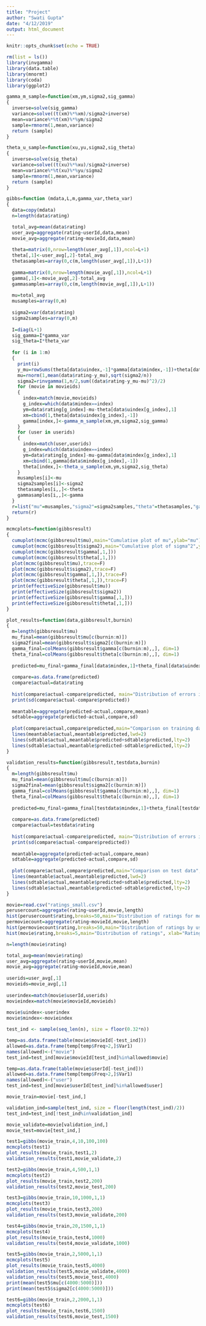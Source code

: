 ```yaml
---
title: "Project"
author: "Swati Gupta"
date: "4/12/2019"
output: html_document
---
```


```r
knitr::opts_chunk$set(echo = TRUE)
```

```r
rm(list = ls())
library(invgamma)
library(data.table)
library(mnormt)
library(coda)
library(ggplot2)
```

```r
gamma_m_sample=function(xm,ym,sigma2,sig_gamma)
{
  inverse=solve(sig_gamma)
  variance=solve((t(xm)%*%xm)/sigma2+inverse)
  mean=variance%*%t(xm)%*%ym/sigma2
  sample=rmnorm(1,mean,variance)
  return (sample)
}
```

```r
theta_u_sample=function(xu,yu,sigma2,sig_theta)
{
  inverse=solve(sig_theta)
  variance=solve((t(xu)%*%xu)/sigma2+inverse)
  mean=variance%*%t(xu)%*%yu/sigma2
  sample=rmnorm(1,mean,variance)
  return (sample)
}
```


```r
gibbs=function (mdata,L,m,gamma_var,theta_var)
{
  data=copy(mdata)
  n=length(data$rating)

  total_avg=mean(data$rating)
  user_avg=aggregate(rating~userId,data,mean)
  movie_avg=aggregate(rating~movieId,data,mean)
  
  theta=matrix(0,nrow=length(user_avg[,1]),ncol=L+1)
  theta[,1]<-user_avg[,2]-total_avg
  thetasamples=array(0,c(m,length(user_avg[,1]),L+1))
  
  gamma=matrix(0,nrow=length(movie_avg[,1]),ncol=L+1)
  gamma[,1]<-movie_avg[,2]-total_avg
  gammasamples=array(0,c(m,length(movie_avg[,1]),L+1))
  
  mu=total_avg
  musamples=array(0,m)
  
  sigma2=var(data$rating)
  sigma2samples=array(0,m)
  
  I=diag(L+1)
  sig_gamma=I*gamma_var
  sig_theta=I*theta_var
  
  for (i in 1:m)
  {
    print(i)
    y_mu=rowSums(theta[data$uindex,-1]*gamma[data$mindex,-1])+theta[data$uindex,1]+gamma[data$mindex,1]
    mu=rnorm(1,mean(data$rating-y_mu),sqrt(sigma2/n))
    sigma2=rinvgamma(1,n/2,sum((data$rating-y_mu-mu)^2)/2)
    for (movie in movieids)
    {
      index=match(movie,movieids)
      g_index=which(data$mindex==index)
      ym=data$rating[g_index]-mu-theta[data$uindex[g_index],1]  
      xm=cbind(1,theta[data$uindex[g_index],-1])
      gamma[index,]<-gamma_m_sample(xm,ym,sigma2,sig_gamma)
    }
    for (user in userids)
    {
      index=match(user,userids)
      g_index=which(data$uindex==index)
      ym=data$rating[g_index]-mu-gamma[data$mindex[g_index],1]
      xm=cbind(1,gamma[data$mindex[g_index],-1])
      theta[index,]<-theta_u_sample(xm,ym,sigma2,sig_theta)
    }
    musamples[i]<-mu
    sigma2samples[i]<-sigma2
    thetasamples[i,,]<-theta
    gammasamples[i,,]<-gamma
  }
  r=list("mu"=musamples,"sigma2"=sigma2samples,"theta"=thetasamples,"gamma"=gammasamples)
  return(r)
}
```


```r
mcmcplots=function(gibbsresult)
{
  cumuplot(mcmc(gibbsresult$mu),main="Cumulative plot of mu",ylab="mu")
  cumuplot(mcmc(gibbsresult$sigma2),main="Cumulative plot of sigma^2",ylab="sigma^2")
  cumuplot(mcmc(gibbsresult$gamma[,1,]))
  cumuplot(mcmc(gibbsresult$theta[,1,]))
  plot(mcmc(gibbsresult$mu),trace=F)
  plot(mcmc(gibbsresult$sigma2),trace=F)
  plot(mcmc(gibbsresult$gamma[,1,]),trace=F)
  plot(mcmc(gibbsresult$theta[,1,]),trace=F)
  print(effectiveSize(gibbsresult$mu))
  print(effectiveSize(gibbsresult$sigma2))
  print(effectiveSize(gibbsresult$gamma[,1,]))
  print(effectiveSize(gibbsresult$theta[,1,]))
}
```


```r
plot_results=function(data,gibbsresult,burnin)
{
  m=length(gibbsresult$mu)
  mu_final=mean(gibbsresult$mu[c(burnin:m)])
  sigma2final=mean(gibbsresult$sigma2[c(burnin:m)])
  gamma_final=colMeans(gibbsresult$gamma[c(burnin:m),,], dim=1)
  theta_final=colMeans(gibbsresult$theta[c(burnin:m),,], dim=1)
  
  predicted=mu_final+gamma_final[data$mindex,1]+theta_final[data$uindex,1] + rowSums(theta_final[data$uindex,-1]*gamma_final[data$mindex,-1])
  
  compare=as.data.frame(predicted)
  compare$actual=data$rating
  
  hist(compare$actual-compare$predicted, main="Distribution of errors in training data",xlab="Error",ylab="Frequency")
  print(sd(compare$actual-compare$predicted))
  
  meantable=aggregate(predicted~actual,compare,mean)
  sdtable=aggregate(predicted~actual,compare,sd)
  
  plot(compare$actual,compare$predicted,main="Comparison on training data",xlab="Actual rating",ylab="Predicted rating")
  lines(meantable$actual,meantable$predicted,lwd=2)
  lines(sdtable$actual,meantable$predicted+sdtable$predicted,lty=2)
  lines(sdtable$actual,meantable$predicted-sdtable$predicted,lty=2)
}

```

```r
validation_results=function(gibbsresult,testdata,burnin)
{
  m=length(gibbsresult$mu)
  mu_final=mean(gibbsresult$mu[c(burnin:m)])
  sigma2final=mean(gibbsresult$sigma2[c(burnin:m)])
  gamma_final=colMeans(gibbsresult$gamma[c(burnin:m),,], dim=1)
  theta_final=colMeans(gibbsresult$theta[c(burnin:m),,], dim=1)
  
  predicted=mu_final+gamma_final[testdata$mindex,1]+theta_final[testdata$uindex,1] + rowSums(theta_final[testdata$uindex,-1]*gamma_final[testdata$mindex,-1])
  
  compare=as.data.frame(predicted)
  compare$actual=testdata$rating
  
  hist(compare$actual-compare$predicted, main="Distribution of errors in test data",xlab="Error",ylab="Frequency")
  print(sd(compare$actual-compare$predicted))
  
  meantable=aggregate(predicted~actual,compare,mean)
  sdtable=aggregate(predicted~actual,compare,sd)
  
  plot(compare$actual,compare$predicted,main="Comparison on test data",xlab="Actual rating",ylab="Predicted rating")
  lines(meantable$actual,meantable$predicted,lwd=2)
  lines(sdtable$actual,meantable$predicted+sdtable$predicted,lty=2)
  lines(sdtable$actual,meantable$predicted-sdtable$predicted,lty=2)
}
```


```r
movie=read.csv("ratings_small.csv")
perusercount=aggregate(rating~userId,movie,length)
hist(perusercount$rating,breaks=50,main="Distribution of ratings for movie", xlab="Number of ratings",ylab="Count of movies")
permoviecount=aggregate(rating~movieId,movie,length)
hist(permoviecount$rating,breaks=50,main="Distribution of ratings by user", xlab="Number of ratings",ylab="Count of users")
hist(movie$rating,breaks=5,main="Distribution of ratings", xlab="Rating",ylab="Count of movies")
```


```r
n=length(movie$rating)

total_avg=mean(movie$rating)
user_avg=aggregate(rating~userId,movie,mean)
movie_avg=aggregate(rating~movieId,movie,mean)
  
userids=user_avg[,1]
movieids=movie_avg[,1]
  
userindex=match(movie$userId,userids)
movieindex=match(movie$movieId,movieids)
  
movie$uindex<-userindex
movie$mindex<-movieindex

```



```r
test_ind <- sample(seq_len(n), size = floor(0.32*n))

temp=as.data.frame(table(movie$movieId[-test_ind]))
allowed=as.data.frame(temp[temp$Freq>2,]$Var1)
names(allowed)<-("movie")
test_ind=test_ind[movie$movieId[test_ind]%in%allowed$movie]

temp=as.data.frame(table(movie$userId[-test_ind]))
allowed=as.data.frame(temp[temp$Freq>2,]$Var1)
names(allowed)<-("user")
test_ind=test_ind[movie$userId[test_ind]%in%allowed$user]

movie_train=movie[-test_ind,]

validation_ind=sample(test_ind, size = floor(length(test_ind)/2))
test_ind=test_ind[!test_ind%in%validation_ind]

movie_validate=movie[validation_ind,]
movie_test=movie[test_ind,]
```


```r
test1=gibbs(movie_train,4,10,100,100)
mcmcplots(test1)
plot_results(movie_train,test1,2)
validation_results(test1,movie_validate,2)
```


```r
test2=gibbs(movie_train,4,500,1,1)
mcmcplots(test2)
plot_results(movie_train,test2,200)
validation_results(test2,movie_test,200)
```


```r
test3=gibbs(movie_train,10,1000,1,1)
mcmcplots(test3)
plot_results(movie_train,test3,200)
validation_results(test3,movie_validate,200)
```


```r
test4=gibbs(movie_train,20,1500,1,1)
mcmcplots(test4)
plot_results(movie_train,test4,1000)
validation_results(test4,movie_validate,1000)
```


```r
test5=gibbs(movie_train,2,5000,1,1)
mcmcplots(test5)
plot_results(movie_train,test5,4000)
validation_results(test5,movie_validate,4000)
validation_results(test5,movie_test,4000)
print(mean(test5$mu[c(4000:5000)]))
print(mean(test5$sigma2[c(4000:5000)]))
```


```r
test6=gibbs(movie_train,2,2000,1,1)
mcmcplots(test6)
plot_results(movie_train,test6,1500)
validation_results(test6,movie_test,1500)
```